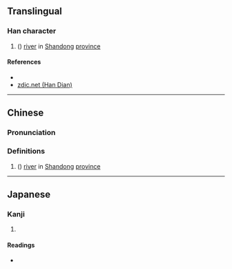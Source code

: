 {{character info/new}}
==Translingual==

===Han character===
{{Han char|rn=85|rad=水|as=09|sn=12|four=34121|canj=ETMR|ids=⿰氵苛}}

# ({{zh-only|渮泽}}) [[river]] in [[Shandong]] [[province]]

====References====
* {{Han ref|kx=0635.030|dkj=17782|dj=1042.010|hdz=31668.020|uh=6E2E|ud=28206|bh=D9FD|bd=55805}}
* [http://www.zdic.net/z/1d/js/6E2E.htm zdic.net (Han Dian)]

----

==Chinese==
{{zh-forms}}

===Pronunciation===
{{zh-pron
|m=hé
|c=go1
|mc=
|oc=
|ma=
|cat=pn
}}

===Definitions===
{{zh-hanzi}}

# ({{zh-only|渮泽}}) [[river]] in [[Shandong]] [[province]]

----

==Japanese==

===Kanji===
{{ja-kanji|grade=|rs=水09}}

# {{defn|lang=ja|sort=水09}}

====Readings====
* {{ja-readings|on=[[か]] (ka)|kun=}}